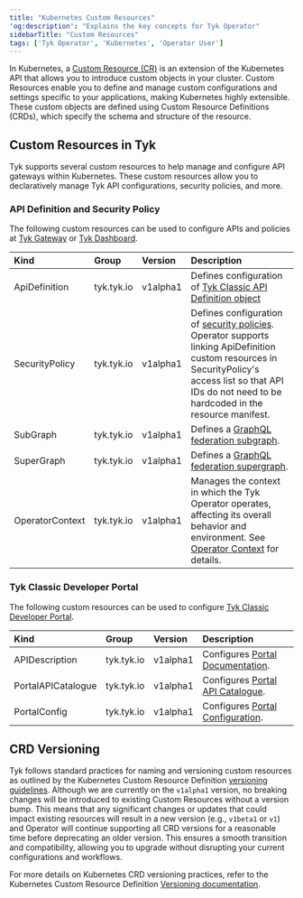 ```yaml
---
title: "Kubernetes Custom Resources"
'og:description': "Explains the key concepts for Tyk Operator"
sidebarTitle: "Custom Resources"
tags: ['Tyk Operator', 'Kubernetes', 'Operator User']
---
```


In Kubernetes, a [Custom Resource (CR)](https://kubernetes.io/docs/concepts/extend-kubernetes/api-extension/custom-resources/) is an extension of the Kubernetes API that allows you to introduce custom objects in your cluster. Custom Resources enable you to define and manage custom configurations and settings specific to your applications, making Kubernetes highly extensible. These custom objects are defined using Custom Resource Definitions (CRDs), which specify the schema and structure of the resource.

## Custom Resources in Tyk

Tyk supports several custom resources to help manage and configure API gateways within Kubernetes. These custom resources allow you to declaratively manage Tyk API configurations, security policies, and more.

### API Definition and Security Policy

The following custom resources can be used to configure APIs and policies at [Tyk Gateway](/5.5/tyk-oss-gateway) or [Tyk Dashboard](/5.5/tyk-dashboard).

| Kind               | Group       | Version   | Description                                                                                       |
| :-------------------- | :------------- | :----------- | :--------------------------------------------------------------------------------------------------- |
| ApiDefinition      | tyk.tyk.io  | v1alpha1  | Defines configuration of [Tyk Classic API Definition object](/5.5/tyk-gateway-api/api-definition-objects)                                 |
| SecurityPolicy     | tyk.tyk.io  | v1alpha1  | Defines configuration of [security policies](/5.5/getting-started/key-concepts/what-is-a-security-policy). Operator supports linking ApiDefinition custom resources in SecurityPolicy's access list so that API IDs do not need to be hardcoded in the resource manifest.        |
| SubGraph           | tyk.tyk.io  | v1alpha1  | Defines a [GraphQL federation subgraph](/5.5/getting-started/key-concepts/graphql-federation#subgraphs-and-supergraphs).                                           |
| SuperGraph         | tyk.tyk.io  | v1alpha1  | Defines a [GraphQL federation supergraph](/5.5/getting-started/key-concepts/graphql-federation#subgraphs-and-supergraphs).                                        |
| OperatorContext    | tyk.tyk.io  | v1alpha1  | Manages the context in which the Tyk Operator operates, affecting its overall behavior and environment. See [Operator Context](/5.5/product-stack/tyk-operator/key-concepts/operator-context) for details. |

### Tyk Classic Developer Portal

The following custom resources can be used to configure [Tyk Classic Developer Portal](/5.5/tyk-developer-portal/tyk-portal-classic).

| Kind               | Group       | Version   | Description                                                                                       |
| :-------------------- | :------------- | :----------- | :--------------------------------------------------------------------------------------------------- |
| APIDescription     | tyk.tyk.io  | v1alpha1  | Configures [Portal Documentation](/5.5/tyk-apis/tyk-portal-api/portal-documentation). |
| PortalAPICatalogue | tyk.tyk.io  | v1alpha1  | Configures [Portal API Catalogue](/5.5/getting-started/key-concepts/api-catalogue). |
| PortalConfig       | tyk.tyk.io  | v1alpha1  | Configures [Portal Configuration](/5.5/tyk-apis/tyk-portal-api/portal-configuration). |

## CRD Versioning

Tyk follows standard practices for naming and versioning custom resources as outlined by the Kubernetes Custom Resource Definition [versioning guidelines](https://kubernetes.io/docs/tasks/extend-kubernetes/custom-resources/custom-resource-definition-versioning/). Although we are currently on the `v1alpha1` version, no breaking changes will be introduced to existing Custom Resources without a version bump. This means that any significant changes or updates that could impact existing resources will result in a new version (e.g., `v1beta1` or `v1`) and Operator will continue supporting all CRD versions for a reasonable time before deprecating an older version. This ensures a smooth transition and compatibility, allowing you to upgrade without disrupting your current configurations and workflows.

For more details on Kubernetes CRD versioning practices, refer to the Kubernetes Custom Resource Definition [Versioning documentation](https://kubernetes.io/docs/tasks/extend-kubernetes/custom-resources/custom-resource-definition-versioning/).
